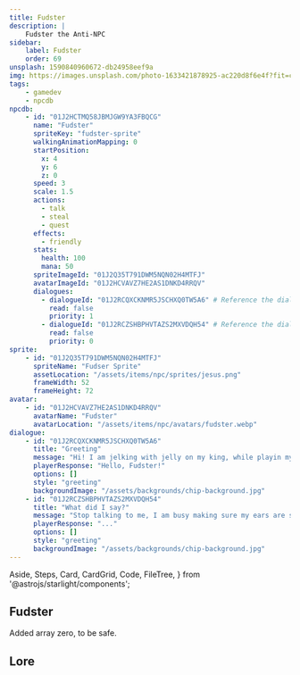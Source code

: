 ```yaml
---
title: Fudster
description: |
    Fudster the Anti-NPC
sidebar:
    label: Fudster
    order: 69
unsplash: 1590840960672-db24958eef9a
img: https://images.unsplash.com/photo-1633421878925-ac220d8f6e4f?fit=crop&w=1400&h=700&q=75
tags:
    - gamedev
    - npcdb
npcdb:
    - id: "01J2HCTMQ58JBMJGW9YA3FBQCG"
      name: "Fudster"
      spriteKey: "fudster-sprite"
      walkingAnimationMapping: 0
      startPosition:
        x: 4
        y: 6
        z: 0
      speed: 3
      scale: 1.5
      actions:
        - talk
        - steal
        - quest
      effects:
        - friendly
      stats:
        health: 100
        mana: 50
      spriteImageId: "01J2Q35T791DWM5NQN02H4MTFJ"
      avatarImageId: "01J2HCVAVZ7HE2AS1DNKD4RRQV"
      dialogues:
        - dialogueId: "01J2RCQXCKNMR5JSCHXQ0TW5A6" # Reference the dialogue here
          read: false
          priority: 1
        - dialogueId: "01J2RCZSHBPHVTAZS2MXVDQH54" # Reference the dialogue here
          read: false
          priority: 0
sprite:
    - id: "01J2Q35T791DWM5NQN02H4MTFJ"
      spriteName: "Fudser Sprite"
      assetLocation: "/assets/items/npc/sprites/jesus.png"
      frameWidth: 52
      frameHeight: 72
avatar:
    - id: "01J2HCVAVZ7HE2AS1DNKD4RRQV"
      avatarName: "Fudster"
      avatarLocation: "/assets/items/npc/avatars/fudster.webp"
dialogue:
    - id: "01J2RCQXCKNMR5JSCHXQ0TW5A6"
      title: "Greeting"
      message: "Hi! I am jelking with jelly on my king, while playin my golden match on league, so leave me alone... do not fred again"
      playerResponse: "Hello, Fudster!"
      options: []
      style: "greeting"
      backgroundImage: "/assets/backgrounds/chip-background.jpg"
    - id: "01J2RCZSHBPHVTAZS2MXVDQH54"
      title: "What did I say?"
      message: "Stop talking to me, I am busy making sure my ears are safe! boiler room style"
      playerResponse: "..."
      options: []
      style: "greeting"
      backgroundImage: "/assets/backgrounds/chip-background.jpg"
---
```



  Aside,
  Steps,
  Card,
  CardGrid,
  Code,
  FileTree,
} from '@astrojs/starlight/components';



## Fudster

Added array zero, to be safe.

## Lore
